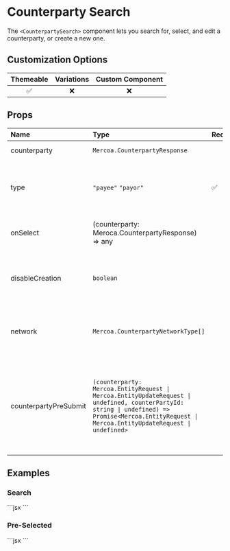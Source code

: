 
# Counterparty Search

The `<CounterpartySearch>` component lets you search for, select, and edit a counterparty, or create a new one.

## Customization Options

| Themeable | Variations | Custom Component |
| :-------: | :--------: | :--------------: |
|    ✅     |     ❌     |        ❌        |

## Props

| Name                  | Type                                                                                                                                                                                               | Required | Description                                                                                                                      |
| :-------------------- | :------------------------------------------------------------------------------------------------------------------------------------------------------------------------------------------------- | :------- | :------------------------------------------------------------------------------------------------------------------------------- |
| counterparty          | `Mercoa.CounterpartyResponse`                                                                                                                                                                      |          | Pre-selected Counterparty                                                                                                        |
| type                  | `"payee"` `"payor"`                                                                                                                                                                                | ✅       | Use `Payee` to view as a payee (AP), and `Payor` to view as a payor (AR)                                                         |
| onSelect              | (counterparty: Meroca.CounterpartyResponse) => any                                                                                                                                                      |          | Function to call when a counterparty is selected                                                                                |
| disableCreation       | `boolean`                                                                                                                                                                                          |          | Disable the ability to create a counterparty from the search                                                                    |
| network               | `Mercoa.CounterpartyNetworkType[]`                                                                                                                                                                 |          | Defaults to `ENTITY`. Use `NETWORK` to show `isNetwork` counterparties                                                           |
| counterpartyPreSubmit | `(counterparty: Mercoa.EntityRequest \| Mercoa.EntityUpdateRequest \| undefined, counterPartyId: string \| undefined) => Promise<Mercoa.EntityRequest \| Mercoa.EntityUpdateRequest \| undefined>` |          | Function to call before an entity is submitted to Mercoa. Useful for adding custom fields to the entity or preventing submission |

## Examples

### Search

<ComponentContainer minHeight="300px">
  <CounterpartySearch type="payee" />
  ```jsx
  <CounterpartySearch type="payee" />
  ```
</ComponentContainer>

### Pre-Selected

<ComponentContainer minHeight="300px">
  <CounterpartySearch type="payee" counterparty={vendorEntities[0]} />
  ```jsx
  <CounterpartySearch type="payee" counterparty={vendorEntities[0]} />
  ```
</ComponentContainer>
